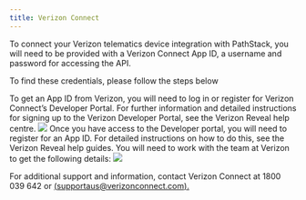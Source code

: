 ```yaml
---
title: Verizon Connect
---
```


To connect your Verizon telematics device integration with PathStack, you will need to be provided with a Verizon Connect App ID, a username and password for accessing the API.

To find these credentials, please follow the steps below

<Steps>
  <Step title="Log into the Verizon Developer Portal">
    To get an App ID from Verizon, you will need to log in or register for Verizon Connect’s Developer Portal. For further information and detailed instructions for signing up to the Verizon Developer Portal, see the Verizon Reveal help centre. 
      <img src="images/Integration-guides/vzc_1.png" />

  </Step>
  <Step title="Request an APP ID">
   Once you have access to the Developer portal, you will need to register for an App ID. For detailed instructions on how to do this, see the Verizon Reveal help guides. You will need to work with the team at Verizon to get the following details:
         <Steps>
              <Step title="App ID ">
              </Step>
              <Step title="Username">
              </Step>
              <Step title="Password">
         </Step>
</Steps>
<img src="images/Integration-guides/vzc_2.png" />
  </Step>
</Steps>

<Warning>For additional support and information, contact Verizon Connect at 1800 039 642 or [(supportaus@verizonconnect.com).](supportaus@verizonconnect.com)</Warning>
